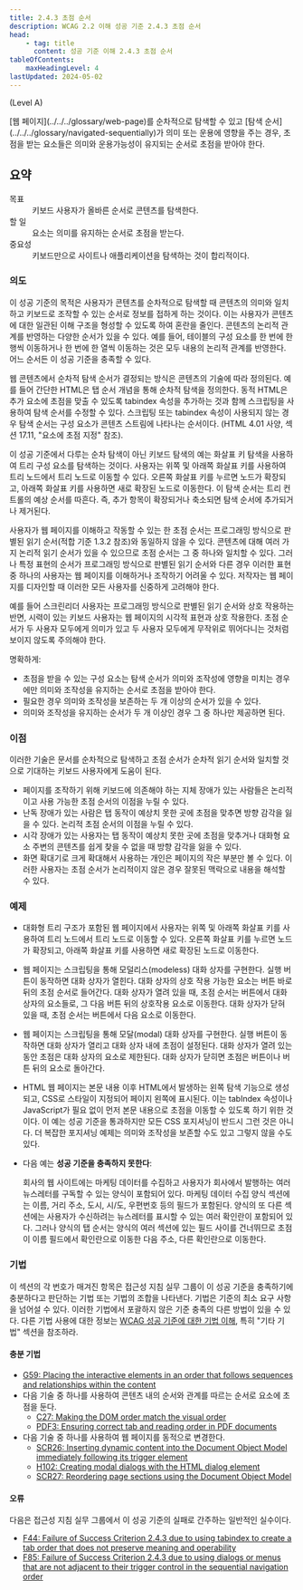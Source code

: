 ```yaml
---
title: 2.4.3 초점 순서
description: WCAG 2.2 이해 성공 기준 2.4.3 초점 순서
head:
    - tag: title
      content: 성공 기준 이해 2.4.3 초점 순서
tableOfContents:
    maxHeadingLevel: 4
lastUpdated: 2024-05-02
---
```



(Level A)

<Card title="성공 기준(SC)">
[웹 페이지](../../../glossary/web-page)를 순차적으로 탐색할 수 있고 [탐색 순서](../../../glossary/navigated-sequentially)가 의미 또는 운용에 영향을 주는 경우, 초점을 받는 요소들은 의미와 운용가능성이 유지되는 순서로 초점을 받아야 한다.
</Card>

## 요약

<dl>
<dt>목표</dt>
<dd>키보드 사용자가 올바른 순서로 콘텐츠를 탐색한다.</dd>
<dt>할 일</dt>
<dd>요소는 의미를 유지하는 순서로 초점을 받는다.</dd>
<dt>중요성</dt>
<dd>키보드만으로 사이트나 애플리케이션을 탐색하는 것이 합리적이다.</dd>
</dl>

### 의도

이 성공 기준의 목적은 사용자가 콘텐츠를 순차적으로 탐색할 때 콘텐츠의 의미와 일치하고 키보드로 조작할 수 있는 순서로 정보를 접하게 하는 것이다. 이는 사용자가 콘텐츠에 대한 일관된 이해 구조을 형성할 수 있도록 하여 혼란을 줄인다. 콘텐츠의 논리적 관계를 반영하는 다양한 순서가 있을 수 있다. 예를 들어, 테이블의 구성 요소를 한 번에 한 행씩 이동하거나 한 번에 한 열씩 이동하는 것은 모두 내용의 논리적 관계를 반영한다. 어느 순서든 이 성공 기준을 충족할 수 있다.

웹 콘텐츠에서 순차적 탐색 순서가 결정되는 방식은 콘텐츠의 기술에 따라 정의된다. 예를 들어 간단한 HTML은 탭 순서 개념을 통해 순차적 탐색을 정의한다. 동적 HTML은 추가 요소에 초점을 맞출 수 있도록 tabindex 속성을 추가하는 것과 함께 스크립팅을 사용하여 탐색 순서를 수정할 수 있다. 스크립팅 또는 tabindex 속성이 사용되지 않는 경우 탐색 순서는 구성 요소가 콘텐츠 스트림에 나타나는 순서이다. (HTML 4.01 사양, 섹션 17.11, "요소에 초점 지정" 참조).

이 성공 기준에서 다루는 순차 탐색이 아닌 키보드 탐색의 예는 화살표 키 탐색을 사용하여 트리 구성 요소를 탐색하는 것이다. 사용자는 위쪽 및 아래쪽 화살표 키를 사용하여 트리 노드에서 트리 노드로 이동할 수 있다. 오른쪽 화살표 키를 누르면 노드가 확장되고, 아래쪽 화살표 키를 사용하면 새로 확장된 노드로 이동한다. 이 탐색 순서는 트리 컨트롤의 예상 순서를 따흔다. 즉, 추가 항목이 확장되거나 축소되면 탐색 순서에 추가되거나 제거된다.

사용자가 웹 페이지를 이해하고 작동할 수 있는 한 초점 순서는 프로그래밍 방식으로 판별된 읽기 순서(적합 기준 1.3.2 참조)와 동일하지 않을 수 있다. 콘텐츠에 대해 여러 가지 논리적 읽기 순서가 있을 수 있으므로 초점 순서는 그 중 하나와 일치할 수 있다. 그러나 특정 표현의 순서가 프로그래밍 방식으로 판별된 읽기 순서와 다른 경우 이러한 표현 중 하나의 사용자는 웹 페이지를 이해하거나 조작하기 어려울 수 있다. 저작자는 웹 페이지를 디자인할 때 이러한 모든 사용자를 신중하게 고려해야 한다.

예를 들어 스크린리더 사용자는 프로그래밍 방식으로 판별된 읽기 순서와 상호 작용하는 반면, 시력이 있는 키보드 사용자는 웹 페이지의 시각적 표현과 상호 작용한다. 초점 순서가 두 사용자 모두에게 의미가 있고 두 사용자 모두에게 무작위로 뛰어다니는 것처럼 보이지 않도록 주의해야 한다.

명확하게:

*   초점을 받을 수 있는 구성 요소는 탐색 순서가 ​​의미와 조작성에 영향을 미치는 경우에만 의미와 조작성을 유지하는 순서로 초점을 받아야 한다.
*   필요한 경우 의미와 조작성을 보존하는 두 개 이상의 순서가 있을 수 있다.
*   의미와 조작성을 유지하는 순서가 두 개 이상인 경우 그 중 하나만 제공하면 된다.

### 이점

이러한 기술은 문서를 순차적으로 탐색하고 초점 순서가 순차적 읽기 순서와 일치할 것으로 기대하는 키보드 사용자에게 도움이 된다.

*   페이지를 조작하기 위해 키보드에 의존해야 하는 지체 장애가 있는 사람들은 논리적이고 사용 가능한 초점 순서의 이점을 누릴 수 있다.
*   난독 장애가 있는 사람은 탭 동작이 예상치 못한 곳에 초점을 맞추면 방향 감각을 잃을 수 있다. 논리적 초점 순서의 이점을 누릴 수 있다.
*   시각 장애가 있는 사용자는 탭 동작이 예상치 못한 곳에 초점을 맞추거나 대화형 요소 주변의 콘텐츠를 쉽게 찾을 수 없을 때 방향 감각을 잃을 수 있다.
*   화면 확대기로 크게 확대해서 사용하는 개인은 페이지의 작은 부분만 볼 수 있다. 이러한 사용자는 초점 순서가 논리적이지 않은 경우 잘못된 맥락으로 내용을 해석할 수 있다.

### 예제

*   대화형 트리 구조가 포함된 웹 페이지에서 사용자는 위쪽 및 아래쪽 화살표 키를 사용하여 트리 노드에서 트리 노드로 이동할 수 있다. 오른쪽 화살표 키를 누르면 노드가 확장되고, 아래쪽 화살표 키를 사용하면 새로 확장된 노드로 이동한다.
*   웹 페이지는 스크립팅을 통해 모덜리스(modeless) 대화 상자를 구현한다. 실행 버튼이 동작하면 대화 상자가 열힌다. 대화 상자의 상호 작용 가능한 요소는 버튼 바로 뒤의 초점 순서로 들어간다. 대화 상자가 열려 있을 때, 초점 순서는 버튼에서 대화 상자의 요소들로, 그 다음 버튼 뒤의 상호작용 요소로 이동한다. 대화 상자가 닫혀 있을 때, 초점 순서는 버튼에서 다음 요소로 이동한다.
*   웹 페이지는 스크립팅을 통해 모달(modal) 대화 상자를 구현한다. 실행 버튼이 동작하면 대화 상자가 열리고 대화 상자 내에 초점이 설정된다. 대화 상자가 열려 있는 동안 초점은 대화 상자의 요소로 제한된다. 대화 상자가 닫히면 초점은 버튼이나 버튼 뒤의 요소로 돌아간다.
*   HTML 웹 페이지는 본문 내용 이후 HTML에서 발생하는 왼쪽 탐색 기능으로 생성되고, CSS로 스타일이 지정되어 페이지 왼쪽에 표시된다. 이는 tabIndex 속성이나 JavaScript가 필요 없이 먼저 본문 내용으로 초점을 이동할 수 있도록 하기 위한 것이다.
    <Card title="참고">
    이 예는 성공 기준을 통과하지만 모든 CSS 포지셔닝이 반드시 그런 것은 아니다. 더 복잡한 포지셔닝 예제는 의미와 조작성을 보존할 수도 있고 그렇지 않을 수도 있다.
    </Card>
*   다음 예는 **성공 기준을 충족하지 못한다**:

    회사의 웹 사이트에는 마케팅 데이터를 수집하고 사용자가 회사에서 발행하는 여러 뉴스레터를 구독할 수 있는 양식이 포함되어 있다. 마케팅 데이터 수집 양식 섹션에는 이름, 거리 주소, 도시, 시/도, 우편번호 등의 필드가 포함된다. 양식의 또 다른 섹션에는 사용자가 수신하려는 뉴스레터를 표시할 수 있는 여러 확인란이 포함되어 있다. 그러나 양식의 탭 순서는 양식의 여러 섹션에 있는 필드 사이를 건너뛰므로 초점이 이름 필드에서 확인란으로 이동한 다음 주소, 다른 확인란으로 이동한다.

### 기법

이 섹션의 각 번호가 매겨진 항목은 접근성 지침 실무 그룹이 이 성공 기준을 충족하기에 충분하다고 판단하는 기법 또는 기법의 조합을 나타낸다. 기법은 기준의 최소 요구 사항을 넘어설 수 있다. 이러한 기법에서 포괄하지 않은 기준 충족의 다른 방법이 있을 수 있다. 다른 기법 사용에 대한 정보는 [WCAG 성공 기준에 대한 기법 이해](../understanding-techniques), 특히 "기타 기법" 섹션을 참조하라.

#### 충분 기법

*   [G59: Placing the interactive elements in an order that follows sequences and relationships within the content](https://www.w3.org/WAI/WCAG22/Techniques/general/G59)
*   다음 기술 중 하나를 사용하여 콘텐츠 내의 순서와 관계를 따르는 순서로 요소에 초점을 둔다.
    *   [C27: Making the DOM order match the visual order](https://www.w3.org/WAI/WCAG22/Techniques/css/C27)
    *   [PDF3: Ensuring correct tab and reading order in PDF documents](https://www.w3.org/WAI/WCAG22/Techniques/pdf/PDF3)
*   다음 기술 중 하나를 사용하여 웹 페이지를 동적으로 변경한다.
    *   [SCR26: Inserting dynamic content into the Document Object Model immediately following its trigger element](https://www.w3.org/WAI/WCAG22/Techniques/client-side-script/SCR26)
    *   [H102: Creating modal dialogs with the HTML dialog element](https://www.w3.org/WAI/WCAG22/Techniques/html/H102)
    *   [SCR27: Reordering page sections using the Document Object Model](https://www.w3.org/WAI/WCAG22/Techniques/client-side-script/SCR27)

#### 오류

다음은 접근성 지침 실무 그룹에서 이 성공 기준의 실패로 간주하는 일반적인 실수이다.

*   [F44: Failure of Success Criterion 2.4.3 due to using tabindex to create a tab order that does not preserve meaning and operability](https://www.w3.org/WAI/WCAG22/Techniques/failures/F44)
*   [F85: Failure of Success Criterion 2.4.3 due to using dialogs or menus that are not adjacent to their trigger control in the sequential navigation order](https://www.w3.org/WAI/WCAG22/Techniques/failures/F85)

